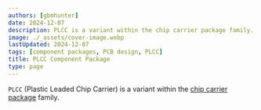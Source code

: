 ```yaml
---
authors: [gbmhunter]
date: 2024-12-07
description: PLCC is a variant within the chip carrier package family.
image: ./_assets/cover-image.webp
lastUpdated: 2024-12-07
tags: [component packages, PCB design, PLCC]
title: PLCC Component Package
type: page
---
```


`PLCC` (Plastic Leaded Chip Carrier) is a variant within the [chip carrier package](/pcb-design/component-packages/chip-carrier-packages/) family.
